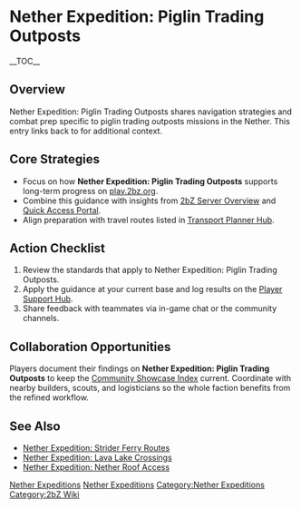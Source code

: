 {{Short description|Nether Expedition: Piglin Trading Outposts shares navigation strategies and combat prep specific to piglin trading outposts missions in the Nether}}
= Nether Expedition: Piglin Trading Outposts =
{{2bZ Navbox}}
__TOC__

== Overview ==
Nether Expedition: Piglin Trading Outposts shares navigation strategies and combat prep
specific to piglin trading outposts missions in the Nether. This entry links back to
[[Category:Nether Expeditions|Nether Expeditions]] for additional context.

== Core Strategies ==
* Focus on how '''Nether Expedition: Piglin Trading Outposts''' supports long-term progress on [[play.2bz.org]].
* Combine this guidance with insights from [[2bZ Server Overview]] and [[Quick Access Portal]].
* Align preparation with travel routes listed in [[Transport Planner Hub]].

== Action Checklist ==
# Review the [[Category:Nether Expeditions|Nether Expeditions]] standards that apply to Nether Expedition: Piglin Trading Outposts.
# Apply the guidance at your current base and log results on the [[Player Support Hub]].
# Share feedback with teammates via in-game chat or the community channels.

== Collaboration Opportunities ==
Players document their findings on '''Nether Expedition: Piglin Trading Outposts''' to
keep the [[Community Showcase Index]] current. Coordinate with nearby builders, scouts,
and logisticians so the whole faction benefits from the refined workflow.

== See Also ==
* [[Nether Expedition: Strider Ferry Routes]]
* [[Nether Expedition: Lava Lake Crossings]]
* [[Nether Expedition: Nether Roof Access]]

[[Category:Nether Expeditions]]
[[Category:2bZ Wiki]]
